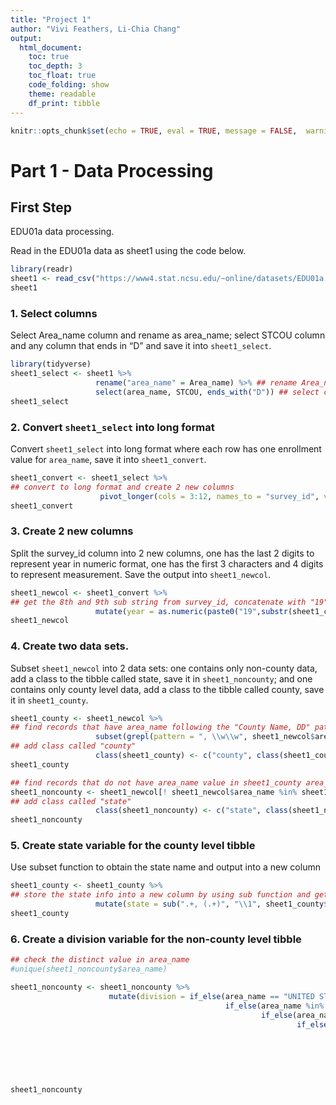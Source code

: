 ---
title: "Project 1"
author: "Vivi Feathers, Li-Chia Chang"
output:
  html_document:
    toc: true
    toc_depth: 3
    toc_float: true
    code_folding: show
    theme: readable
    df_print: tibble
---

```{r setup, include=FALSE}
knitr::opts_chunk$set(echo = TRUE, eval = TRUE, message = FALSE,  warning = FALSE)
```

# Part 1 - Data Processing

## First Step
EDU01a data processing.

Read in the EDU01a data as sheet1 using the code below.

```{r edi01a_readin}
library(readr)
sheet1 <- read_csv("https://www4.stat.ncsu.edu/~online/datasets/EDU01a.csv")
sheet1
```

### 1. Select columns 
Select Area_name column and rename as area_name; select STCOU column and any column that ends in "D" and save it into `sheet1_select`.

```{r edi01a_select}
library(tidyverse)
sheet1_select <- sheet1 %>%
                   rename("area_name" = Area_name) %>% ## rename Area_name to area_name
                   select(area_name, STCOU, ends_with("D")) ## select columns as required
sheet1_select
```

### 2. Convert `sheet1_select` into long format 
Convert `sheet1_select` into long format where each row has one enrollment value for `area_name`, save it into `sheet1_convert`.

```{r edi01a_convert}
sheet1_convert <- sheet1_select %>%
## convert to long format and create 2 new columns
                    pivot_longer(cols = 3:12, names_to = "survey_id", values_to = "enrollment")
sheet1_convert
```

### 3. Create 2 new columns
Split the survey_id column into 2 new columns, one has the last 2 digits to represent year in numeric format, one has the first 3 characters and 4 digits to represent measurement. Save the output into `sheet1_newcol`.

```{r edi01a_newcol}
sheet1_newcol <- sheet1_convert %>%
## get the 8th and 9th sub string from survey_id, concatenate with "19" for year format, convert character to numeric, then get the first 7 sub string from survey_id, put them into new columns 
                   mutate(year = as.numeric(paste0("19",substr(sheet1_convert$survey_id, 8, 9))), measuement = substr(sheet1_convert$survey_id, 1, 7)) 
sheet1_newcol
```

### 4. Create two data sets.
Subset `sheet1_newcol` into 2 data sets: one contains only non-county data, add a class to the tibble called state, save it in `sheet1_noncounty`; and one contains only county level data, add a class to the tibble called county, save it in `sheet1_county`.

```{r edi01a_subset}
sheet1_county <- sheet1_newcol %>%
## find records that have area_name following the "County Name, DD" pattern
                   subset(grepl(pattern = ", \\w\\w", sheet1_newcol$area_name))
## add class called "county"
                   class(sheet1_county) <- c("county", class(sheet1_county))
sheet1_county

## find records that do not have area_name value in sheet1_county area_name values 
sheet1_noncounty <- sheet1_newcol[! sheet1_newcol$area_name %in% sheet1_county$area_name, ]
## add class called "state"
                   class(sheet1_noncounty) <- c("state", class(sheet1_noncounty))
sheet1_noncounty
```

### 5. Create state variable for the county level tibble
Use subset function to obtain the state name and output into a new column 
```{r edi01a_state}
sheet1_county <- sheet1_county %>%
## store the state info into a new column by using sub function and get the sub string after "," from column area_name
                   mutate(state = sub(".+, (.+)", "\\1", sheet1_county$area_name))
sheet1_county
```

### 6. Create a division variable for the non-county level tibble

```{r edi01a_division}
## check the distinct value in area_name
#unique(sheet1_noncounty$area_name)

sheet1_noncounty <- sheet1_noncounty %>%
                      mutate(division = if_else(area_name == "UNITED STATES", "ERROR",
                                                if_else(area_name %in% c("CONNECTICUT", "MAINE", "MASSACHUSETTS", "NEW HAMPSHIRE", "RHODE ISLAND", "VERMONT"), "NEW ENGLAND",
                                                        if_else(area_name %in% c("ILLINOIS", "INDIANA", "MICHIGAN", "OHIO", "WISCONSIN"), "EAST NORTH CENTRAL",
                                                                if_else(area_name %in% c("IOWA", "KANSAS", "MINNESOTA", "MISSOURI", "NEBRASKA", "NORTH DAKOTA", "SOUTH DAKOTA"), "WEST NORTH CENTRAL",
                                                                        if_else(area_name %in% c("NEW JERSEY", "NEW YORK", "PENNSYLVANIA"), "MIDDLE ATLANTIC", 
                                                                                if_else(area_name %in% c("DELAWARE", "FLORIDA", "GEORGIA", "MARYLAND", "NORTH CAROLINA", "SOUTH CAROLINA", "VIRGINIA", "DISTRICT OF COLUMBIA", "District of Columbia", "WEST VIRGINIA"), "SOUTH ATLANTIC", 
                                                                                        if_else(area_name %in% c("ALABAMA", "KENTUCKY", "MISSISSIPPI", "TENNESSEE"), "EAST SOUTH CENTRAL", 
                                                                                                if_else(area_name %in% c("ARKANSAS", "LOUISIANA", "OKLAHOMA", "TEXAS"), "WEST SOUTH CENTRAL",
                                                                                                        if_else(area_name %in% c("ARIZONA", "COLORADO", "IDAHO", "MONTANA", "NEVADA", "NEW MEXICO", "UTAH", "WYOMING"), "MOUNTAIN",
                                                                                                                if_else(area_name %in% c("ALASKA", "CALIFORNIA", "HAWAII", "OREGON", "WASHINGTON"), "PACIFIC", "")))))))))))
sheet1_noncounty

```

